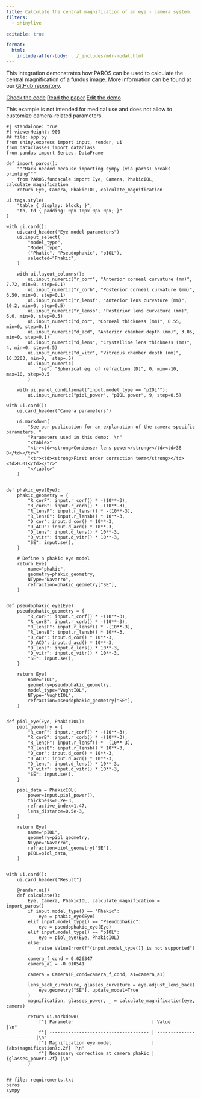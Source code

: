```yaml
---
title: Calculate the central magnification of an eye - camera system
filters:
  - shinylive

editable: true

format:
  html:
    include-after-body: ../_includes/mdr-modal.html
---
```


This integration demonstrates how PAROS can be used to calculate the central magnification of a fundus image. More information can be found at our [GitHub repository](https://github.com/MREYE-LUMC/PAROS).

[Check the code](https://github.com/MREYE-LUMC/PAROS){.btn .btn-outline-primary .btn role="button"}
[Read the paper](https://doi.org/10.1167/iovs.65.1.43){.btn .btn-outline-primary .btn role="button"}
<!-- Note: the edit.html file is generated automatically. -->
[Edit the demo](edit.html){.btn .btn-outline-primary .btn role="button" .external}

::: {.callout-warning}
This example is not intended for medical use and does not allow to customize camera-related parameters.
:::

:::{.column-screen-inset}
```shinylive-python
#| standalone: true
#| viewerHeight: 900
## file: app.py
from shiny.express import input, render, ui
from dataclasses import dataclass
from pandas import Series, DataFrame

def import_paros():
    """Hack needed because importing sympy (via paros) breaks printing"""
    from PAROS.fundscale import Eye, Camera, PhakicIOL, calculate_magnification
    return Eye, Camera, PhakicIOL, calculate_magnification

ui.tags.style(
    "table { display: block; }",
    "th, td { padding: 0px 10px 0px 0px; }"
)

with ui.card():
    ui.card_header("Eye model parameters")
    ui.input_select(
        "model_type",
        "Model type",
        ("Phakic", "Pseudophakic", "pIOL"),
        selected="Phakic",
    )

    with ui.layout_columns():
        ui.input_numeric("r_corf", "Anterior corneal curvature (mm)", 7.72, min=0, step=0.1)
        ui.input_numeric("r_corb", "Posterior corneal curvature (mm)", 6.50, min=0, step=0.1)
        ui.input_numeric("r_lensf", "Anterior lens curvature (mm)", 10.2, min=0, step=0.5)
        ui.input_numeric("r_lensb", "Posterior lens curvature (mm)", 6.0, min=0, step=0.5)
        ui.input_numeric("d_cor", "Corneal thickness (mm)", 0.55, min=0, step=0.1)
        ui.input_numeric("d_acd", "Anterior chamber depth (mm)", 3.05, min=0, step=0.1)
        ui.input_numeric("d_lens", "Crystalline lens thickness (mm)", 4, min=0, step=0.5)
        ui.input_numeric("d_vitr", "Vitreous chamber depth (mm)", 16.3203, min=0,  step=.5)
        ui.input_numeric(
            "se", "Spherical eq. of refraction (D)", 0, min=-10, max=10, step=0.5
        )

    with ui.panel_conditional("input.model_type == 'pIOL'"):
        ui.input_numeric("piol_power", "pIOL power", 9, step=0.5)

with ui.card():
    ui.card_header("Camera parameters")

    ui.markdown(
        "See our publication for an explanation of the camera-specific parameters. "
        "Parameters used in this demo:  \n"
        "<table>"
        "<tr><td><strong>Condenser lens power</strong></td><td>38 D</td></tr>"
        "<tr><td><strong>First order correction term</strong></td><td>0.01</td></tr>"
        "</table>"
    )


def phakic_eye(Eye):
    phakic_geometry = {
        "R_corF": input.r_corf() * -(10**-3),
        "R_corB": input.r_corb() * -(10**-3),
        "R_lensF": input.r_lensf() * -(10**-3),
        "R_lensB": input.r_lensb() * 10**-3,
        "D_cor": input.d_cor() * 10**-3,
        "D_ACD": input.d_acd() * 10**-3,
        "D_lens": input.d_lens() * 10**-3,
        "D_vitr": input.d_vitr() * 10**-3,
        "SE": input.se(),
    }

    # Define a phakic eye model
    return Eye(
        name="phakic",
        geometry=phakic_geometry,
        NType="Navarro",
        refraction=phakic_geometry["SE"],
    )


def pseudophakic_eye(Eye):
    pseudophakic_geometry = {
        "R_corF": input.r_corf() * -(10**-3),
        "R_corB": input.r_corb() * -(10**-3),
        "R_lensF": input.r_lensf() * -(10**-3),
        "R_lensB": input.r_lensb() * 10**-3,
        "D_cor": input.d_cor() * 10**-3,
        "D_ACD": input.d_acd() * 10**-3,
        "D_lens": input.d_lens() * 10**-3,
        "D_vitr": input.d_vitr() * 10**-3,
        "SE": input.se(),
    }

    return Eye(
        name="IOL",
        geometry=pseudophakic_geometry,
        model_type="VughtIOL",
        NType="VughtIOL",
        refraction=pseudophakic_geometry["SE"],
    )


def piol_eye(Eye, PhakicIOL):
    piol_geometry = {
        "R_corF": input.r_corf() * -(10**-3),
        "R_corB": input.r_corb() * -(10**-3),
        "R_lensF": input.r_lensf() * -(10**-3),
        "R_lensB": input.r_lensb() * 10**-3,
        "D_cor": input.d_cor() * 10**-3,
        "D_ACD": input.d_acd() * 10**-3,
        "D_lens": input.d_lens() * 10**-3,
        "D_vitr": input.d_vitr() * 10**-3,
        "SE": input.se(),
    }

    piol_data = PhakicIOL(
        power=input.piol_power(),
        thickness=0.2e-3,
        refractive_index=1.47,
        lens_distance=0.5e-3,
    )

    return Eye(
        name="pIOL",
        geometry=piol_geometry,
        NType="Navarro",
        refraction=piol_geometry["SE"],
        pIOL=piol_data,
    )


with ui.card():
    ui.card_header("Result")
    
    @render.ui()
    def calculate():
        Eye, Camera, PhakicIOL, calculate_magnification = import_paros()
        if input.model_type() == "Phakic":
            eye = phakic_eye(Eye)
        elif input.model_type() == "Pseudophakic":
            eye = pseudophakic_eye(Eye)
        elif input.model_type() == "pIOL":
            eye = piol_eye(Eye, PhakicIOL)
        else:
            raise ValueError(f"{input.model_type()} is not supported")
    
        camera_f_cond = 0.026347
        camera_a1 = -0.010541
    
        camera = Camera(F_cond=camera_f_cond, a1=camera_a1)
    
        lens_back_curvature, glasses_curvature = eye.adjust_lens_back(
            eye.geometry["SE"], update_model=True
        )
        magnification, glasses_power, _ = calculate_magnification(eye, camera)
    
        return ui.markdown(
            f"| Parameter                             | Value                    |\n"
            f"| ------------------------------------- | ------------------------ |\n"
            f"| Magnification eye model               | {abs(magnification):.2f} |\n"
            f"| Necessary correction at camera phakic | {glasses_power:.2f} |\n"
        )


## file: requirements.txt
paros
sympy
```
:::